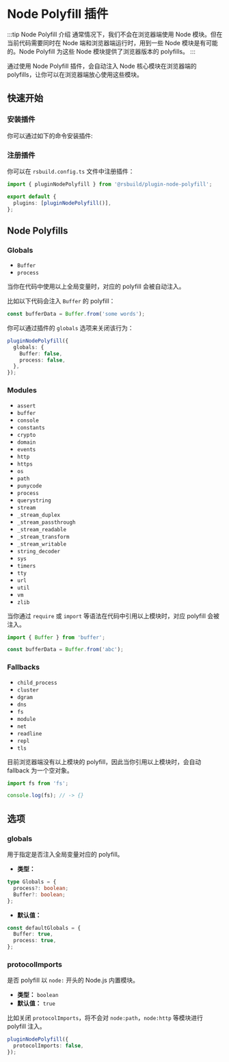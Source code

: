 # Node Polyfill 插件


<SourceCode href="https://github.com/web-infra-dev/rsbuild/tree/main/packages/plugin-node-polyfill" />

:::tip Node Polyfill 介绍
通常情况下，我们不会在浏览器端使用 Node 模块。但在当前代码需要同时在 Node 端和浏览器端运行时，用到一些 Node 模块是有可能的。Node Polyfill 为这些 Node 模块提供了浏览器版本的 polyfills。
:::

通过使用 Node Polyfill 插件，会自动注入 Node 核心模块在浏览器端的 polyfills，让你可以在浏览器端放心使用这些模块。

## 快速开始

### 安装插件

你可以通过如下的命令安装插件:


<PackageManagerTabs command="add @rsbuild/plugin-node-polyfill -D" />

### 注册插件

你可以在 `rsbuild.config.ts` 文件中注册插件：

```ts title="rsbuild.config.ts"
import { pluginNodePolyfill } from '@rsbuild/plugin-node-polyfill';

export default {
  plugins: [pluginNodePolyfill()],
};
```

## Node Polyfills

### Globals

- `Buffer`
- `process`

当你在代码中使用以上全局变量时，对应的 polyfill 会被自动注入。

比如以下代码会注入 `Buffer` 的 polyfill：

```ts
const bufferData = Buffer.from('some words');
```

你可以通过插件的 `globals` 选项来关闭该行为：

```ts
pluginNodePolyfill({
  globals: {
    Buffer: false,
    process: false,
  },
});
```

### Modules

- `assert`
- `buffer`
- `console`
- `constants`
- `crypto`
- `domain`
- `events`
- `http`
- `https`
- `os`
- `path`
- `punycode`
- `process`
- `querystring`
- `stream`
- `_stream_duplex`
- `_stream_passthrough`
- `_stream_readable`
- `_stream_transform`
- `_stream_writable`
- `string_decoder`
- `sys`
- `timers`
- `tty`
- `url`
- `util`
- `vm`
- `zlib`

当你通过 `require` 或 `import` 等语法在代码中引用以上模块时，对应 polyfill 会被注入。

```ts
import { Buffer } from 'buffer';

const bufferData = Buffer.from('abc');
```

### Fallbacks

- `child_process`
- `cluster`
- `dgram`
- `dns`
- `fs`
- `module`
- `net`
- `readline`
- `repl`
- `tls`

目前浏览器端没有以上模块的 polyfill，因此当你引用以上模块时，会自动 fallback 为一个空对象。

```ts
import fs from 'fs';

console.log(fs); // -> {}
```

## 选项

### globals

用于指定是否注入全局变量对应的 polyfill。

- **类型：**

```ts
type Globals = {
  process?: boolean;
  Buffer?: boolean;
};
```

- **默认值：**

```ts
const defaultGlobals = {
  Buffer: true,
  process: true,
};
```

### protocolImports

是否 polyfill 以 `node:` 开头的 Node.js 内置模块。

- **类型：** `boolean`
- **默认值：** `true`

比如关闭 `protocolImports`，将不会对 `node:path`，`node:http` 等模块进行 polyfill 注入。

```ts
pluginNodePolyfill({
  protocolImports: false,
});
```

